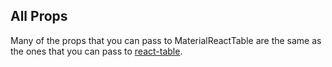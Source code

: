 
<Head>
  <title>Material React Table - Props</title>
</Head>

## All Props

Many of the props that you can pass to MaterialReactTable are the same as the ones that you can pass to [react-table](https://react-table.tanstack.com/docs/api/useTable).

<PropTable />

